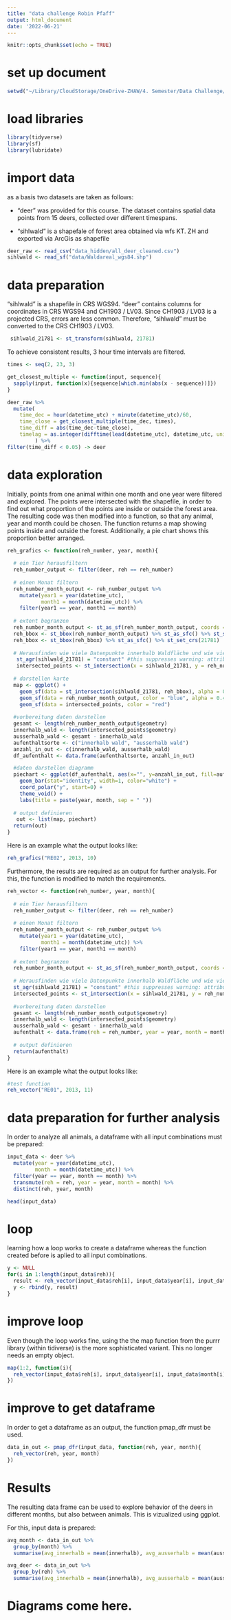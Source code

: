 ```yaml
---
title: "data challenge Robin Pfaff"
output: html_document
date: '2022-06-21'
---
```


```r
knitr::opts_chunk$set(echo = TRUE)
```

# set up document

```r
setwd("~/Library/CloudStorage/OneDrive-ZHAW/4. Semester/Data Challenge/datachallenge_git/datachallenge_deer")
```

# load libraries

```r
library(tidyverse)
library(sf)
library(lubridate)
```

# import data
as a basis two datasets are taken as follows: 

- "deer" was provided for this course. The dataset contains spatial data points from 15 deers, collected over different timespans.

- "sihlwald" is a shapefale of forest area obtained via wfs KT. ZH and exported via ArcGis as shapefile
```r
deer_raw <- read_csv("data_hidden/all_deer_cleaned.csv")
sihlwald <- read_sf("data/Waldareal_wgs84.shp")
```

# data preparation

"sihlwald" is a shapefile in CRS WGS94. "deer" contains columns for coordinates in CRS WGS94 and CH1903 / LV03. Since CH1903 / LV03 is a projected CRS, errors are less common. Therefore, "sihlwald" must be converted to the CRS CH1903 / LV03.

```r
 sihlwald_21781 <- st_transform(sihlwald, 21781)
```

To achieve consistent results, 3 hour time intervals are filtered.

```r
times <- seq(2, 23, 3)

get_closest_multiple <- function(input, sequence){
  sapply(input, function(x){sequence[which.min(abs(x - sequence))]})
}

deer_raw %>%
  mutate(
    time_dec = hour(datetime_utc) + minute(datetime_utc)/60,
    time_close = get_closest_multiple(time_dec, times),
    time_diff = abs(time_dec-time_close),
    timelag = as.integer(difftime(lead(datetime_utc), datetime_utc, units = "secs"))
         ) %>%
filter(time_diff < 0.05) -> deer
```


# data exploration

Initially, points from one animal within one month and one year were filtered and explored. The points were intersected with the shapefile, in order to find out what proportion of the points are inside or outside the forest area.
The resulting code was then modified into a function, so that any animal, year and month could be chosen. The function returns a map showing points inside and outside the forest. Additionally, a pie chart shows this proportion better arranged. 

```r
reh_grafics <- function(reh_number, year, month){
  
  # ein Tier herausfiltern
  reh_number_output <- filter(deer, reh == reh_number)
  
  # einen Monat filtern
  reh_number_month_output <- reh_number_output %>%
    mutate(year1 = year(datetime_utc),
           month1 = month(datetime_utc)) %>%
    filter(year1 == year, month1 == month)
  
  # extent begranzen
  reh_number_month_output <- st_as_sf(reh_number_month_output, coords = c("y", "x"), crs = 21781)
  reh_bbox <- st_bbox(reh_number_month_output) %>% st_as_sfc() %>% st_set_crs(21781) %>% st_buffer(200)
  reh_bbox <- st_bbox(reh_bbox) %>% st_as_sfc() %>% st_set_crs(21781)
  
  # Herausfinden wie viele Datenpunkte innerhalb Waldfläche und wie viele ausserhalb
   st_agr(sihlwald_21781) = "constant" #this suppresses warning: attribute variables are assumed to be spatially constant throughout all geometries
   intersected_points <- st_intersection(x = sihlwald_21781, y = reh_number_month_output$geometry)
  
  # darstellen karte
  map <- ggplot() + 
    geom_sf(data = st_intersection(sihlwald_21781, reh_bbox), alpha = 0.2, fill = "green") +
    geom_sf(data = reh_number_month_output, color = "blue", alpha = 0.4) + 
    geom_sf(data = intersected_points, color = "red")
  
  #vorbereitung daten darstellen
  gesamt <- length(reh_number_month_output$geometry)
  innerhalb_wald <- length(intersected_points$geometry)
  ausserhalb_wald <- gesamt - innerhalb_wald
  aufenthaltsorte <- c("innerhalb wald", "ausserhalb wald")
  anzahl_in_out <- c(innerhalb_wald, ausserhalb_wald)
  df_aufenthalt <- data.frame(aufenthaltsorte, anzahl_in_out)

  #daten darstellen diagramm
  piechart <- ggplot(df_aufenthalt, aes(x="", y=anzahl_in_out, fill=aufenthaltsorte)) +
    geom_bar(stat="identity", width=1, color="white") +
    coord_polar("y", start=0) + 
    theme_void() +
    labs(title = paste(year, month, sep = " "))
 
  # output definieren
   out <- list(map, piechart)
  return(out)
}

```

Here is an example what the output looks like:

```r
reh_grafics("RE02", 2013, 10)
```

Furthermore, the results are required as an output for further analysis. For this, the function is modified to match the requirements.

```r
reh_vector <- function(reh_number, year, month){
  
  # ein Tier herausfiltern
  reh_number_output <- filter(deer, reh == reh_number)
  
  # einen Monat filtern
  reh_number_month_output <- reh_number_output %>%
    mutate(year1 = year(datetime_utc),
           month1 = month(datetime_utc)) %>%
    filter(year1 == year, month1 == month)
  
  # extent begranzen
  reh_number_month_output <- st_as_sf(reh_number_month_output, coords = c("y", "x"), crs = 21781)
  
  # Herausfinden wie viele Datenpunkte innerhalb Waldfläche und wie viele ausserhalb
  st_agr(sihlwald_21781) = "constant" #this suppresses warning: attribute variables are assumed to be spatially constant throughout all geometries
  intersected_points <- st_intersection(x = sihlwald_21781, y = reh_number_month_output$geometry)
  
  #vorbereitung daten darstellen
  gesamt <- length(reh_number_month_output$geometry)
  innerhalb_wald <- length(intersected_points$geometry)
  ausserhalb_wald <- gesamt - innerhalb_wald
  aufenthalt <- data.frame(reh = reh_number, year = year, month = month, innerhalb = innerhalb_wald, ausserhalb = ausserhalb_wald)
  
  # output definieren
  return(aufenthalt)
}
```
Here is an example what the output looks like:
```r
#test function
reh_vector("RE01", 2013, 11)
```
# data preparation for further analysis
In order to analyze all animals, a dataframe with all input combinations must be prepared:

```r
input_data <- deer %>%
  mutate(year = year(datetime_utc),
         month = month(datetime_utc)) %>%
  filter(year == year, month == month) %>%
  transmute(reh = reh, year = year, month = month) %>%
  distinct(reh, year, month)

head(input_data)
```
# loop
learning how a loop works to create a dataframe whereas the function created before is aplied to all input combinations.

```r
y <- NULL
for(i in 1:length(input_data$reh)){
  result <- reh_vector(input_data$reh[i], input_data$year[i], input_data$month[i])
  y <- rbind(y, result)
}
```
# improve loop
Even though the loop works fine, using the the map function from the purrr library (within tidiverse) is the more sophisticated variant. This no longer needs an empty object.

```r
map(1:2, function(i){
  reh_vector(input_data$reh[i], input_data$year[i], input_data$month[i])
})
```
# improve to get dataframe

In order to get a dataframe as an output, the function pmap_dfr must be used.

```r
data_in_out <- pmap_dfr(input_data, function(reh, year, month){
  reh_vector(reh, year, month)
})
```
# Results
The resulting data frame can be used to explore behavior of the deers in different months, but also between animals. This is vizualized using ggplot.

For this, input data is prepared:

```r
avg_month <- data_in_out %>%
  group_by(month) %>%
  summarise(avg_innerhalb = mean(innerhalb), avg_ausserhalb = mean(ausserhalb))

avg_deer <- data_in_out %>%
  group_by(reh) %>%
  summarise(avg_innerhalb = mean(innerhalb), avg_ausserhalb = mean(ausserhalb))
```

# Diagrams come here.















